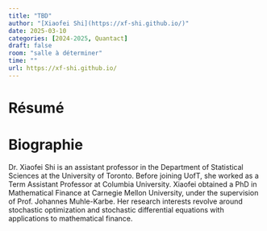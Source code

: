```yaml
---
title: "TBD"
author: "[Xiaofei Shi](https://xf-shi.github.io/)"
date: 2025-03-10
categories: [2024-2025, Quantact]
draft: false
room: "salle à déterminer"
time: ""
url: https://xf-shi.github.io/
---
```


# Résumé


# Biographie

Dr. Xiaofei Shi is an assistant professor in the Department of Statistical Sciences at the University of Toronto. Before joining UofT, she worked as a Term Assistant Professor at Columbia University. Xiaofei obtained a PhD in Mathematical Finance at Carnegie Mellon University, under the supervision of Prof. Johannes Muhle-Karbe. Her research interests revolve around  stochastic optimization and stochastic differential equations with applications to mathematical finance.
